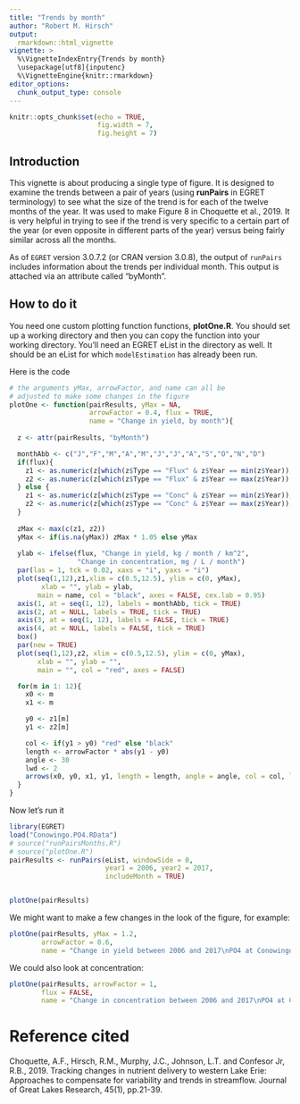 ```yaml
---
title: "Trends by month"
author: "Robert M. Hirsch"
output: 
  rmarkdown::html_vignette
vignette: >
  %\VignetteIndexEntry{Trends by month}
  \usepackage[utf8]{inputenc}
  %\VignetteEngine{knitr::rmarkdown}
editor_options: 
  chunk_output_type: console
---
```


```r
knitr::opts_chunk$set(echo = TRUE,
                      fig.width = 7,
                      fig.height = 7)
```

## Introduction

This vignette is about producing a single type of figure.  It is designed to examine the trends between a pair of years (using **runPairs** in EGRET terminology) to see what the size of the trend is for each of the twelve months of the year.  It was used to make Figure 8 in Choquette et al., 2019.  It is very helpful in trying to see if the trend is very specific to a certain part of the year (or even opposite in different parts of the year) versus being fairly similar across all the months.

As of `EGRET` version 3.0.7.2 (or CRAN version 3.0.8), the output of `runPairs` includes information about the trends per individual month. This output is attached via an attribute called "byMonth".

## How to do it

You need one custom plotting function functions, **plotOne.R**.  You should set up a working directory and then you can copy the function into your working directory.  You'll need an EGRET eList in the directory as well.  It should be an eList for which `modelEstimation` has already been run.

Here is the code

```r

# the arguments yMax, arrowFactor, and name can all be
# adjusted to make some changes in the figure
plotOne <- function(pairResults, yMax = NA,
                    arrowFactor = 0.4, flux = TRUE, 
                    name = "Change in yield, by month"){
  
  z <- attr(pairResults, "byMonth")

  monthAbb <- c("J","F","M","A","M","J","J","A","S","O","N","D")
  if(flux){
    z1 <- as.numeric(z[which(z$Type == "Flux" & z$Year == min(z$Year)),3:14])
    z2 <- as.numeric(z[which(z$Type == "Flux" & z$Year == max(z$Year)),3:14])
  } else {
    z1 <- as.numeric(z[which(z$Type == "Conc" & z$Year == min(z$Year)),3:14])
    z2 <- as.numeric(z[which(z$Type == "Conc" & z$Year == max(z$Year)),3:14])
  }
  
  zMax <- max(c(z1, z2))
  yMax <- if(is.na(yMax)) zMax * 1.05 else yMax
  
  ylab <- ifelse(flux, "Change in yield, kg / month / km^2",
                 "Change in concentration, mg / L / month")
  par(las = 1, tck = 0.02, xaxs = "i", yaxs = "i")
  plot(seq(1,12),z1,xlim = c(0.5,12.5), ylim = c(0, yMax),
        xlab = "", ylab = ylab,
       main = name, col = "black", axes = FALSE, cex.lab = 0.95)
  axis(1, at = seq(1, 12), labels = monthAbb, tick = TRUE)
  axis(2, at = NULL, labels = TRUE, tick = TRUE)
  axis(3, at = seq(1, 12), labels = FALSE, tick = TRUE)
  axis(4, at = NULL, labels = FALSE, tick = TRUE)
  box()
  par(new = TRUE)
  plot(seq(1,12),z2, xlim = c(0.5,12.5), ylim = c(0, yMax),
       xlab = "", ylab = "",
       main = "", col = "red", axes = FALSE)

  for(m in 1: 12){
    x0 <- m
    x1 <- m

    y0 <- z1[m]
    y1 <- z2[m]

    col <- if(y1 > y0) "red" else "black"
    length <- arrowFactor * abs(y1 - y0) 
    angle <- 30
    lwd <- 2
    arrows(x0, y0, x1, y1, length = length, angle = angle, col = col, lwd = lwd)
  }
}
```

Now let's run it

```r

library(EGRET)
load("Conowingo.PO4.RData")
# source("runPairsMonths.R")
# source("plotOne.R")
pairResults <- runPairs(eList, windowSide = 0,
                        year1 = 2006, year2 = 2017, 
                        includeMonth = TRUE)


plotOne(pairResults)
```


We might want to make a few changes in the look of the figure, for example:

```r
plotOne(pairResults, yMax = 1.2, 
        arrowFactor = 0.6, 
        name = "Change in yield between 2006 and 2017\nPO4 at Conowingo")
```

We could also look at concentration:

```r
plotOne(pairResults, arrowFactor = 1,
        flux = FALSE,
        name = "Change in concentration between 2006 and 2017\nPO4 at Conowingo")
```

# Reference cited

Choquette, A.F., Hirsch, R.M., Murphy, J.C., Johnson, L.T. and Confesor Jr, R.B., 2019. Tracking changes in nutrient delivery to western Lake Erie: Approaches to compensate for variability and trends in streamflow. Journal of Great Lakes Research, 45(1), pp.21-39.

